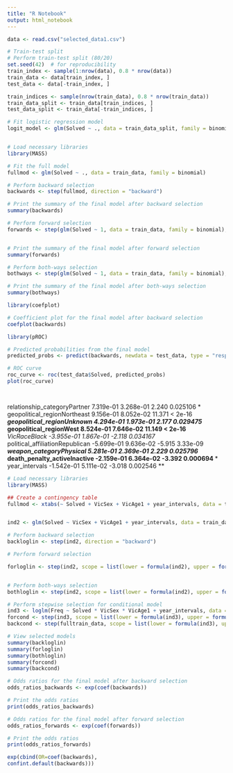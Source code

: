 ```yaml
---
title: "R Notebook"
output: html_notebook
---
```



```r
data <- read.csv("selected_data1.csv")
```

```r
# Train-test split
# Perform train-test split (80/20)
set.seed(42)  # for reproducibility
train_index <- sample(1:nrow(data), 0.8 * nrow(data))
train_data <- data[train_index, ]
test_data <- data[-train_index, ]

train_indices <- sample(nrow(train_data), 0.8 * nrow(train_data))
train_data_split <- train_data[train_indices, ]
test_data_split <- train_data[-train_indices, ]

# Fit logistic regression model
logit_model <- glm(Solved ~ ., data = train_data_split, family = binomial)



```

```r
# Load necessary libraries
library(MASS)

# Fit the full model
fullmod <- glm(Solved ~ ., data = train_data, family = binomial)

# Perform backward selection
backwards <- step(fullmod, direction = "backward")

# Print the summary of the final model after backward selection
summary(backwards)

# Perform forward selection
forwards <- step(glm(Solved ~ 1, data = train_data, family = binomial), scope = list(lower = ~ 1, upper = formula(fullmod)), direction = "forward")


# Print the summary of the final model after forward selection
summary(forwards)

# Perform both-ways selection
bothways <- step(glm(Solved ~ 1, data = train_data, family = binomial), scope = list(lower = formula(fullmod), upper = formula(fullmod)), direction = "both")

# Print the summary of the final model after both-ways selection
summary(bothways)

library(coefplot)

# Coefficient plot for the final model after backward selection
coefplot(backwards)

library(pROC)

# Predicted probabilities from the final model
predicted_probs <- predict(backwards, newdata = test_data, type = "response")

# ROC curve
roc_curve <- roc(test_data$Solved, predicted_probs)
plot(roc_curve)




```

   
relationship_categoryPartner                   7.319e-01  3.268e-01   2.240 0.025106 *  
geopolitical_regionNortheast                   9.156e-01  8.052e-02  11.371  < 2e-16 ***
geopolitical_regionUnknown                     4.294e-01  1.973e-01   2.177 0.029475 *  
geopolitical_regionWest                        8.524e-01  7.646e-02  11.149  < 2e-16 ***
VicRaceBlack                                  -3.955e-01  1.867e-01  -2.118 0.034167 *  
political_affiliationRepublican               -5.699e-01  9.636e-02  -5.915 3.33e-09 ***
weapon_categoryPhysical                        5.281e-01  2.369e-01   2.229 0.025796 *  
death_penalty_activeInactive                  -2.159e-01  6.364e-02  -3.392 0.000694 ***
year_intervals                                -1.542e-01  5.111e-02  -3.018 0.002546 ** 
```r
# Load necessary libraries
library(MASS)

## Create a contingency table
fullmod <- xtabs(~ Solved + VicSex + VicAge1 + year_intervals, data = train_data)


ind2 <- glm(Solved ~ VicSex + VicAge1 + year_intervals, data = train_data, family = binomial)

# Perform backward selection
backloglin <- step(ind2, direction = "backward")

# Perform forward selection

forloglin <- step(ind2, scope = list(lower = formula(ind2), upper = formula(train_data)), direction = "forward")


# Perform both-ways selection
bothloglin <- step(ind2, scope = list(lower = formula(ind2), upper = formula(fulltrain_data)), direction = "both", trace = 0)

# Perform stepwise selection for conditional model
ind3 <- loglm(Freq ~ Solved * VicSex * VicAge1 + year_intervals, data = train_data)
forcond <- step(ind3, scope = list(lower = formula(ind3), upper = formula(fulltrain_data)), direction = "both", trace = 0)
backcond <- step(fulltrain_data, scope = list(lower = formula(ind3), upper = formula(fulltrain_data)), direction = "backward", trace = 0)

# View selected models
summary(backloglin)
summary(forloglin)
summary(bothloglin)
summary(forcond)
summary(backcond)


```

```r
# Odds ratios for the final model after backward selection
odds_ratios_backwards <- exp(coef(backwards))

# Print the odds ratios
print(odds_ratios_backwards)

# Odds ratios for the final model after forward selection
odds_ratios_forwards <- exp(coef(forwards))

# Print the odds ratios
print(odds_ratios_forwards)

```
```r
exp(cbind(OR=coef(backwards),
confint.default(backwards)))
```

